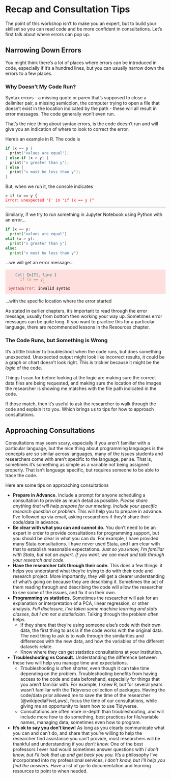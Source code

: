 # Recap and Consultation Tips

The point of this workshop isn't to make you an expert, but to build your skillset so you can read code and be more confident in consultations.  Let's first talk about where errors can pop up.

## Narrowing Down Errors

You might think there's a lot of places where errors can be introduced in code, 
especially if it's a hundred lines, but you can usually narrow down the errors
to a few places.

### Why Doesn't My Code Run?

Syntax errors - a missing quote or paren that's supposed to close a delimiter pair,  a
missing semicolon, the computer trying to open a file that doesn't exist in
the location indicated by the path - these will all result in error messages.  The
code generally won't even run.  

That's the nice thing about syntax errors, is the code doesn't run and will give
you an indication of where to look to correct the error.

Here's an example in R.  The code is


```c 
if (x == y {
  print("values are equal");
} else if (x > y) {
  print("x greater than y");
} else {
  print("x must be less than y");
}
```

But, when we run it, the console indicates
<pre><code>> if (x == y {
<span style="color: red;">Error: unexpected '{' in "if (x == y {"</span></code></pre>

<hr>
Similarly, if we try to run something in Jupyter Notebook using Python with an error...

```python
if (x == y:
  print("values are equal")
elif (x > y):
  print("x greater than y")
else:
  print("x must be less than y")
```
...we will get an error message...

<pre style="background-color: #ffdede; display:block; border: none; padding: 0px;"><code style="background-color: #ffdede; display:block; padding: 10px"><span style="color: #278da2;">   Cell</span> <span style="color: #00736a;">In[7], line 1</span>
     <span style="color: #b17f25;">if (x == y:</span>
               <span style="color: #a1a6b1;">^</span>
<span style="color: #b23635;">SyntaxError:</span> <span style="color: black;">invalid syntax</span></code></pre>


...with the specific location where the error started

As stated in earlier chapters, it's important to read through the error message, 
usually from bottom then working your way up.  Sometimes error messages can be
quite long.  If you want to practice this for a particular
language, there are recommended lessons in the Resources chapter.


### The Code Runs, but Something is Wrong


It's a little trickier to troubleshoot when the code runs, but does something 
unexpected. Unexpected output might look like incorrect results, it could be a
graph or chart doesn't look right.  This is trickier because it might be the 
*logic* of the code.  

Things I scan for before looking at the logic are making sure the correct data files
are being requested, and making sure the location of the images the researcher is 
showing me matches with the file path indicated in the code. 

If those match, then it's useful to ask the researcher to walk through the code 
and explain it to you.  Which brings us to tips for how to approach consultations. 

## Approaching Consultations

Consultations may seem scary, especially if you aren't familiar with a particular language, but the nice thing about programming languages is the concepts are so similar across languages, many of the issues students and researchers come with aren't specific to the language, per se.  That is, sometimes it's something as simple as a variable not being assigned properly.  That isn't language specific, but requires someone to be able to trace the code.

Here are some tips on approaching consultations

- **Prepare in Advance.** Include a prompt for anyone scheduling a consultation to provide as much detail as possible.  _Please share anything that will help prepare for our meeting. Include your specific research question or problem._ This will help you to prepare in advance.  I've followed up via email, asking researchers if they'd share their code/data in advance.
- **Be clear with what you can and cannot do.** You don't need to be an expert 
in order to provide consultations for programming support, but you should be
clear in what you can do.  For example, I have provided many Stata 
consultations.  I have never used Stata, and I am clear with that to establish 
reasonable expectations.  *Just so you know, I'm familiar with Stata, but not an 
expert. If you want, we can meet and talk through your research and code.*
- **Have the researcher talk through their code.** This does a few things: it 
helps you understand what they're trying to do with their code and research 
project. More importantly, they will get a clearer understanding of what's going 
on because they are describing it.  Sometimes the act of them reading through
and describing the code will allow the researcher to see some of the issues,
and fix it on their own.
- **Programming vs statistics.** Sometimes the researcher will ask for an 
explanation or interpretation of a PCA, linear regression, or other analysis. 
*Full disclosure, I've taken some machine learning and stats classes, but I am 
not a statistician.* Talking through the problem often helps. 
  - If they share that they're using someone else's code with their own data, 
  the first thing to ask is if the code works with the original data.  The next 
  thing to ask is to walk through the similarities and differences 
  with the new data, and how the variables of the different datasets relate.
  - Know where they can get statistics consultations at your institution.
- **Troubleshooting vs Consult.** Understanding the difference between these two
will help you manage time and expectations.
  - Troubleshooting is often shorter, even though
it can take time depending on the problem.  Troubleshooting benefits from having
access to the code and data beforehand, especially for things that you aren't
familiar with.  For example, I knew R, but for several years wasn't familiar 
with the Tidyverse collection of packages. Having the code/data prior allowed me
to save the time of the researcher [@wikipediaFiveLaws], focus the time of our 
consultations, while
giving me an opportunity to learn how to use Tidyverse.
  - Consultations are often more in-depth than troubleshooting, and will include
  more *how* to do something, best practices for file/variable names, managing
  data, sometimes even how to program. 
- **It's ok to say you don’t know!** As long as you clearly communicate what
you can and can't do, and share that you're willing to help the researcher find
assistance you can't provide, most researchers will be thankful and 
understanding if you *don't know.* One of the best professors I ever had would 
sometimes answer questions with *I don't know, but I'll look that up and get back
you you.*  It's a philosophy I've incorporated into my professional services, 
*I don't know, but I'll help you find the answers.* Have a list of go-to documentation and learning resources to point to when needed. 



